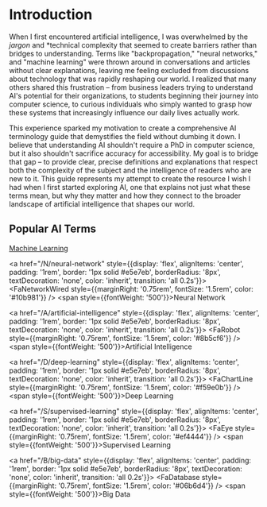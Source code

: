 
# Introduction


When I first encountered artificial intelligence, I was overwhelmed by the *jargon* and *technical complexity that seemed to create barriers rather than bridges to understanding. Terms like "backpropagation," "neural networks," and "machine learning" were thrown around in conversations and articles without clear explanations, leaving me feeling excluded from discussions about technology that was rapidly reshaping our world. I realized that many others shared this frustration – from business leaders trying to understand AI's potential for their organizations, to students beginning their journey into computer science, to curious individuals who simply wanted to grasp how these systems that increasingly influence our daily lives actually work.

This experience sparked my motivation to create a comprehensive AI terminology guide that demystifies the field without dumbing it down. I believe that understanding AI shouldn't require a PhD in computer science, but it also shouldn't sacrifice accuracy for accessibility. My goal is to bridge that gap – to provide clear, precise definitions and explanations that respect both the complexity of the subject and the intelligence of readers who are new to it. This guide represents my attempt to create the resource I wish I had when I first started exploring AI, one that explains not just what these terms mean, but why they matter and how they connect to the broader landscape of artificial intelligence that shapes our world.

## Popular AI Terms

<div style={{display: 'grid', gridTemplateColumns: 'repeat(auto-fit, minmax(250px, 1fr))', gap: '1rem', marginTop: '2rem'}}>
  <a href="/M/machine-learning" style={{display: 'flex', alignItems: 'center', padding: '1rem', border: '1px solid #e5e7eb', borderRadius: '8px', textDecoration: 'none', color: 'inherit', transition: 'all 0.2s'}}>
    <FaBrain style={{marginRight: '0.75rem', fontSize: '1.5rem', color: '#3b82f6'}} />
    <span style={{fontWeight: '500'}}>Machine Learning</span>
  </a>
  
  <a href="/N/neural-network" style={{display: 'flex', alignItems: 'center', padding: '1rem', border: '1px solid #e5e7eb', borderRadius: '8px', textDecoration: 'none', color: 'inherit', transition: 'all 0.2s'}}>
    <FaNetworkWired style={{marginRight: '0.75rem', fontSize: '1.5rem', color: '#10b981'}} />
    <span style={{fontWeight: '500'}}>Neural Network</span>
  </a>
  
  <a href="/A/artificial-intelligence" style={{display: 'flex', alignItems: 'center', padding: '1rem', border: '1px solid #e5e7eb', borderRadius: '8px', textDecoration: 'none', color: 'inherit', transition: 'all 0.2s'}}>
    <FaRobot style={{marginRight: '0.75rem', fontSize: '1.5rem', color: '#8b5cf6'}} />
    <span style={{fontWeight: '500'}}>Artificial Intelligence</span>
  </a>
  
  <a href="/D/deep-learning" style={{display: 'flex', alignItems: 'center', padding: '1rem', border: '1px solid #e5e7eb', borderRadius: '8px', textDecoration: 'none', color: 'inherit', transition: 'all 0.2s'}}>
    <FaChartLine style={{marginRight: '0.75rem', fontSize: '1.5rem', color: '#f59e0b'}} />
    <span style={{fontWeight: '500'}}>Deep Learning</span>
  </a>
  
  <a href="/S/supervised-learning" style={{display: 'flex', alignItems: 'center', padding: '1rem', border: '1px solid #e5e7eb', borderRadius: '8px', textDecoration: 'none', color: 'inherit', transition: 'all 0.2s'}}>
    <FaEye style={{marginRight: '0.75rem', fontSize: '1.5rem', color: '#ef4444'}} />
    <span style={{fontWeight: '500'}}>Supervised Learning</span>
  </a>
  
  <a href="/B/big-data" style={{display: 'flex', alignItems: 'center', padding: '1rem', border: '1px solid #e5e7eb', borderRadius: '8px', textDecoration: 'none', color: 'inherit', transition: 'all 0.2s'}}>
    <FaDatabase style={{marginRight: '0.75rem', fontSize: '1.5rem', color: '#06b6d4'}} />
    <span style={{fontWeight: '500'}}>Big Data</span>
  </a>
</div>
